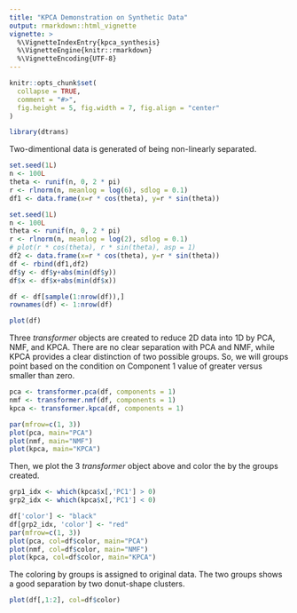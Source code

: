 ```yaml
---
title: "KPCA Demonstration on Synthetic Data"
output: rmarkdown::html_vignette
vignette: >
  %\VignetteIndexEntry{kpca_synthesis}
  %\VignetteEngine{knitr::rmarkdown}
  %\VignetteEncoding{UTF-8}
---
```


```r
knitr::opts_chunk$set(
  collapse = TRUE,
  comment = "#>",
  fig.height = 5, fig.width = 7, fig.align = "center"
)
```

```r
library(dtrans)
```

Two-dimentional data is generated of being non-linearly separated.

```r
set.seed(1L)
n <- 100L
theta <- runif(n, 0, 2 * pi)
r <- rlnorm(n, meanlog = log(6), sdlog = 0.1)
df1 <- data.frame(x=r * cos(theta), y=r * sin(theta))

set.seed(1L)
n <- 100L
theta <- runif(n, 0, 2 * pi)
r <- rlnorm(n, meanlog = log(2), sdlog = 0.1)
# plot(r * cos(theta), r * sin(theta), asp = 1)
df2 <- data.frame(x=r * cos(theta), y=r * sin(theta))
df <- rbind(df1,df2)
df$y <- df$y+abs(min(df$y))
df$x <- df$x+abs(min(df$x))

df <- df[sample(1:nrow(df)),]
rownames(df) <- 1:nrow(df)

plot(df)
```

Three *transformer* objects are created to reduce 2D data into 1D by PCA, NMF, and KPCA. There are no clear separation with PCA and NMF, while KPCA provides a clear distinction of two possible groups. So, we will groups point based on the condition on Component 1 value of greater versus smaller than zero.

```r
pca <- transformer.pca(df, components = 1)
nmf <- transformer.nmf(df, components = 1)
kpca <- transformer.kpca(df, components = 1)

par(mfrow=c(1, 3))
plot(pca, main="PCA")
plot(nmf, main="NMF")
plot(kpca, main="KPCA")
```

Then, we plot the 3 *transformer* object above and color the by the groups created.

```r
grp1_idx <- which(kpca$x[,'PC1'] > 0)
grp2_idx <- which(kpca$x[,'PC1'] < 0)

df['color'] <- "black"
df[grp2_idx, 'color'] <- "red"
par(mfrow=c(1, 3))
plot(pca, col=df$color, main="PCA")
plot(nmf, col=df$color, main="NMF")
plot(kpca, col=df$color, main="KPCA")

```

The coloring by groups is assigned to original data. The two groups shows a good separation by two donut-shape clusters.

```r
plot(df[,1:2], col=df$color)
```
